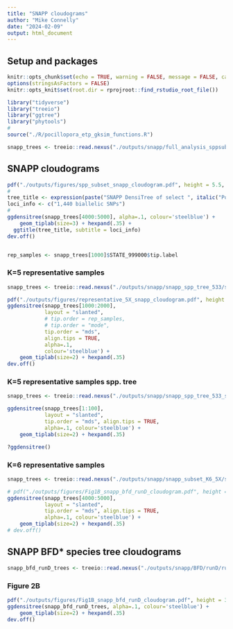 ```yaml
---
title: "SNAPP cloudograms"
author: "Mike Connelly"
date: "2024-02-09"
output: html_document
---
```

## Setup and packages
```r
knitr::opts_chunk$set(echo = TRUE, warning = FALSE, message = FALSE, cache = TRUE)
options(stringsAsFactors = FALSE)
knitr::opts_knit$set(root.dir = rprojroot::find_rstudio_root_file())
```
```r
library("tidyverse")
library("treeio")
library("ggtree")
library("phytools")
# 
source("./R/pocillopora_etp_gksim_functions.R")
```
```r
snapp_trees <- treeio::read.nexus("./outputs/snapp/full_analysis_sppsubset_snapp/snap.trees")
```

## SNAPP cloudograms
```r
pdf("./outputs/figures/spp_subset_snapp_cloudogram.pdf", height = 5.5, width = 8.5)
#
tree_title <- expression(paste("SNAPP DensiTree of select ", italic("Pocillopora"), " samples"))
loci_info <- c("1,440 biallelic SNPs")
#
ggdensitree(snapp_trees[4000:5000], alpha=.1, colour='steelblue') + 
    geom_tiplab(size=3) + hexpand(.35) + 
  ggtitle(tree_title, subtitle = loci_info)
dev.off()
```
```r

```
```r
rep_samples <- snapp_trees[1000]$STATE_999000$tip.label
```


### K=5 representative samples 
```r
snapp_trees <- treeio::read.nexus("./outputs/snapp/snapp_spp_tree_533/snap.trees")
```


```r
pdf("./outputs/figures/representative_5X_snapp_cloudogram.pdf", height = 5.5, width = 8.5)
ggdensitree(snapp_trees[1000:2000],
            layout = "slanted",
            # tip.order = rep_samples,
            # tip.order = "mode",
            tip.order = "mds",
            align.tips = TRUE,
            alpha=.1,
            colour='steelblue') + 
    geom_tiplab(size=2) + hexpand(.35)
dev.off()
```
### K=5 representative samples spp. tree
```r
snapp_trees <- treeio::read.nexus("./outputs/snapp/snapp_spp_tree_533_spp/snap.trees")
```
```r
ggdensitree(snapp_trees[1:100],
            layout = "slanted",
            tip.order = "mds", align.tips = TRUE,
            alpha=.1, colour='steelblue') + 
    geom_tiplab(size=2) + hexpand(.35)

?ggdensitree()
```

### K=6 representative samples
```r
snapp_trees <- treeio::read.nexus("./outputs/snapp/snapp_subset_K6_5X/snap.trees")
```
```r
# pdf("./outputs/figures/Fig1B_snapp_bfd_runD_cloudogram.pdf", height = 3, width = 2.05)
ggdensitree(snapp_trees[4000:5000],
            layout = "slanted",
            tip.order = "mds", align.tips = TRUE,
            alpha=.1, colour='steelblue') + 
    geom_tiplab(size=2) + hexpand(.35)
# dev.off()
```


## SNAPP BFD* species tree cloudograms
```r
snapp_bfd_runD_trees <- treeio::read.nexus("./outputs/snapp/BFD/runD/runD.snap.trees")
```

### Figure 2B
```r
pdf("./outputs/figures/Fig1B_snapp_bfd_runD_cloudogram.pdf", height = 3, width = 2.05)
ggdensitree(snapp_bfd_runD_trees, alpha=.1, colour='steelblue') + 
    geom_tiplab(size=2) + hexpand(.35)
dev.off()
```

